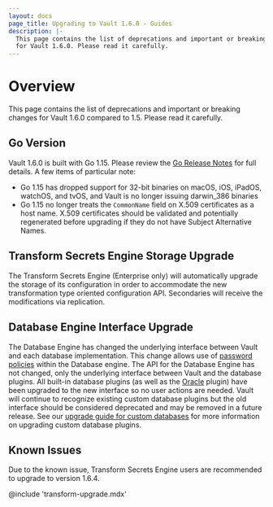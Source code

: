 ```yaml
---
layout: docs
page_title: Upgrading to Vault 1.6.0 - Guides
description: |-
  This page contains the list of deprecations and important or breaking changes
  for Vault 1.6.0. Please read it carefully.
---
```


# Overview

This page contains the list of deprecations and important or breaking changes
for Vault 1.6.0 compared to 1.5. Please read it carefully.

## Go Version

Vault 1.6.0 is built with Go 1.15. Please review the [Go Release
Notes](https://golang.org/doc/go1.15) for full details. A few items of
particular note:

- Go 1.15 has dropped support for 32-bit binaries on macOS, iOS, iPadOS,
  watchOS, and tvOS, and Vault is no longer issuing darwin_386 binaries
- Go 1.15 no longer treats the `CommonName` field on X.509 certificates as a
  host name. X.509 certificates should be validated and potentially regenerated
  before upgrading if they do not have Subject Alternative Names.

## Transform Secrets Engine Storage Upgrade

The Transform Secrets Engine (Enterprise only) will automatically upgrade the
storage of its configuration in order to accommodate the new transformation
type oriented configuration API. Secondaries will receive the
modifications via replication.

## Database Engine Interface Upgrade

The Database Engine has changed the underlying interface between Vault and each database
implementation. This change allows use of [password policies](/docs/concepts/password-policies)
within the Database engine. The API for the Database Engine has not changed, only the underlying
interface between Vault and the database plugins. All built-in database plugins (as well as the
[Oracle](https://github.com/hashicorp/vault-plugin-database-oracle) plugin) have been upgraded to
the new interface so no user actions are needed. Vault will continue to recognize existing custom
database plugins but the old interface should be considered deprecated and may be removed in a
future release. See our [upgrade guide for custom databases](/docs/secrets/databases/custom) for
more information on upgrading custom database plugins.

## Known Issues

Due to the known issue, Transform Secrets Engine users are recommended to upgrade to version 1.6.4.

@include 'transform-upgrade.mdx'
